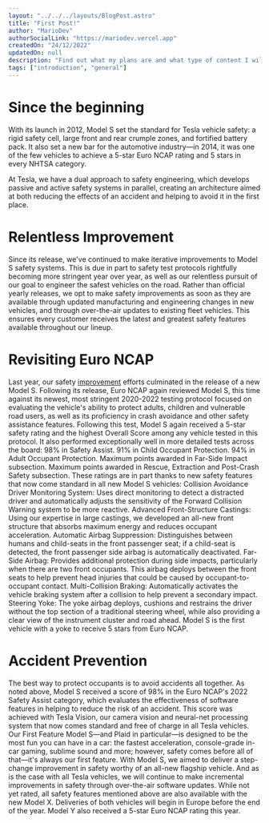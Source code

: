 ```yaml
---
layout: "../../../layouts/BlogPost.astro"
title: "First Post!"
author: "MarioDev"
authorSocialLink: "https://mariodev.vercel.app"
createdOn: "24/12/2022"
updatedOn: null
description: "Find out what my plans are and what type of content I will post on this blog from now on!"
tags: ["introduction", "general"]
---
```


# Since the beginning

With its launch in 2012, Model S set the standard for Tesla vehicle safety: a rigid safety cell, large front and rear crumple zones, and fortified battery pack. It also set a new bar for the automotive industry—in 2014, it was one of the few vehicles to achieve a 5-star Euro NCAP rating and 5 stars in every NHTSA category.

At Tesla, we have a dual approach to safety engineering, which develops passive and active safety systems in parallel, creating an architecture aimed at both reducing the effects of an accident and helping to avoid it in the first place.

# Relentless Improvement

Since its release, we've continued to make iterative improvements to Model S safety systems. This is due in part to safety test protocols rightfully becoming more stringent year over year, as well as our relentless pursuit of our goal to engineer the safest vehicles on the road. Rather than official yearly releases, we opt to make safety improvements as soon as they are available through updated manufacturing and engineering changes in new vehicles, and through over-the-air updates to existing fleet vehicles. This ensures every customer receives the latest and greatest safety features available throughout our lineup.

# Revisiting Euro NCAP

Last year, our safety [improvement](https://mariodev.vercel.app) efforts culminated in the release of a new Model S. Following its release, Euro NCAP again reviewed Model S, this time against its newest, most stringent 2020-2022 testing protocol focused on evaluating the vehicle's ability to protect adults, children and vulnerable road users, as well as its proficiency in crash avoidance and other safety assistance features.
Following this test, Model S again received a 5-star safety rating and the highest Overall Score among any vehicle tested in this protocol. It also performed exceptionally well in more detailed tests across the board:
98% in Safety Assist.
91% in Child Occupant Protection.
94% in Adult Occupant Protection.
Maximum points awarded in Far-Side Impact subsection.
Maximum points awarded in Rescue, Extraction and Post-Crash Safety subsection.
These ratings are in part thanks to new safety features that now come standard in all new Model S vehicles:
Collision Avoidance Driver Monitoring System: Uses direct monitoring to detect a distracted driver and automatically adjusts the sensitivity of the Forward Collision Warning system to be more reactive.
Advanced Front-Structure Castings: Using our expertise in large castings, we developed an all-new front structure that absorbs maximum energy and reduces occupant acceleration.
Automatic Airbag Suppression: Distinguishes between humans and child-seats in the front passenger seat; if a child-seat is detected, the front passenger side airbag is automatically deactivated.
Far-Side Airbag: Provides additional protection during side impacts, particularly when there are two front occupants. This airbag deploys between the front seats to help prevent head injuries that could be caused by occupant-to-occupant contact.
Multi-Collision Braking: Automatically activates the vehicle braking system after a collision to help prevent a secondary impact.
Steering Yoke: The yoke airbag deploys, cushions and restrains the driver without the top section of a traditional steering wheel, while also providing a clear view of the instrument cluster and road ahead. Model S is the first vehicle with a yoke to receive 5 stars from Euro NCAP.

# Accident Prevention

The best way to protect occupants is to avoid accidents all together.
As noted above, Model S received a score of 98% in the Euro NCAP's 2022 Safety Assist category, which evaluates the effectiveness of software features in helping to reduce the risk of an accident. This score was achieved with Tesla Vision, our camera vision and neural-net processing system that now comes standard and free of charge in all Tesla vehicles.
Our First Feature
Model S—and Plaid in particular—is designed to be the most fun you can have in a car: the fastest acceleration, console-grade in-car gaming, sublime sound and more; however, safety comes before all of that—it's always our first feature.
With Model S, we aimed to deliver a step-change improvement in safety worthy of an all-new flagship vehicle. And as is the case with all Tesla vehicles, we will continue to make incremental improvements in safety through over-the-air software updates.
While not yet rated, all safety features mentioned above are also available with the new Model X. Deliveries of both vehicles will begin in Europe before the end of the year. Model Y also received a 5-star Euro NCAP rating this year.
